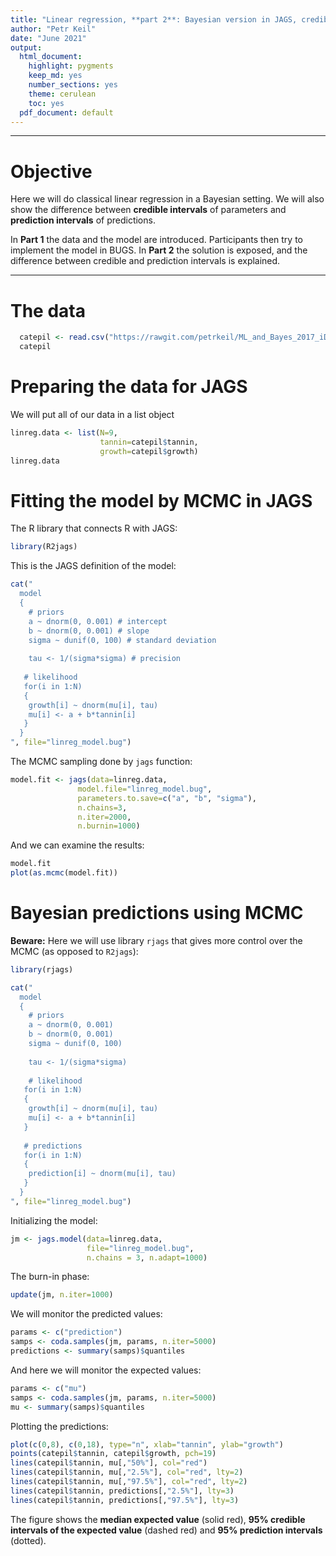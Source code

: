 ```yaml
---
title: "Linear regression, **part 2**: Bayesian version in JAGS, credible and prediction intervals"
author: "Petr Keil"
date: "June 2021"
output:
  html_document:
    highlight: pygments
    keep_md: yes
    number_sections: yes
    theme: cerulean
    toc: yes
  pdf_document: default
---
```


***

# Objective

Here we will do classical linear regression in a Bayesian setting. We will also show the difference between **credible intervals** of parameters and  **prediction intervals** of predictions.

In **Part 1** the data and the model are introduced. Participants then try to implement the model in BUGS. In **Part 2** the solution is exposed, and the difference between credible and prediction intervals is explained.

***

# The data

```r
  catepil <- read.csv("https://rawgit.com/petrkeil/ML_and_Bayes_2017_iDiv/master/Linear%20Regression/catepilar_data.csv")
  catepil
```

# Preparing the data for JAGS

We will put all of our data in a list object

```r
linreg.data <- list(N=9,
                    tannin=catepil$tannin,
                    growth=catepil$growth)
linreg.data

```

# Fitting the model by MCMC in JAGS

The R library that connects R with JAGS:

```r
library(R2jags)
```

This is the JAGS definition of the model:

```r
cat("
  model
  {
    # priors
    a ~ dnorm(0, 0.001) # intercept
    b ~ dnorm(0, 0.001) # slope
    sigma ~ dunif(0, 100) # standard deviation
  
    tau <- 1/(sigma*sigma) # precision
    
   # likelihood
   for(i in 1:N)
   {
    growth[i] ~ dnorm(mu[i], tau)
    mu[i] <- a + b*tannin[i]
   }
  }
", file="linreg_model.bug")
```

The MCMC sampling done by ```jags``` function:

```r
model.fit <- jags(data=linreg.data, 
               model.file="linreg_model.bug",
               parameters.to.save=c("a", "b", "sigma"),
               n.chains=3,
               n.iter=2000,
               n.burnin=1000)
```

And we can examine the results:

```r
model.fit
plot(as.mcmc(model.fit))
```

# Bayesian predictions using MCMC

**Beware:** Here we will use library ```rjags``` that gives more control over the MCMC (as opposed to ```R2jags```):

```r
library(rjags)

cat("
  model
  {
    # priors
    a ~ dnorm(0, 0.001)
    b ~ dnorm(0, 0.001)
    sigma ~ dunif(0, 100)
  
    tau <- 1/(sigma*sigma)
    
    # likelihood
   for(i in 1:N)
   {
    growth[i] ~ dnorm(mu[i], tau)
    mu[i] <- a + b*tannin[i]
   }
  
   # predictions
   for(i in 1:N)
   {
    prediction[i] ~ dnorm(mu[i], tau) 
   }
  }
", file="linreg_model.bug")
```

Initializing the model:

```r
jm <- jags.model(data=linreg.data, 
                 file="linreg_model.bug",
                 n.chains = 3, n.adapt=1000)
```

The burn-in phase:

```r
update(jm, n.iter=1000)
```

We will monitor the predicted values:

```r
params <- c("prediction")
samps <- coda.samples(jm, params, n.iter=5000)     
predictions <- summary(samps)$quantiles
```

And here we will monitor the expected values:

```r
params <- c("mu")
samps <- coda.samples(jm, params, n.iter=5000)     
mu <- summary(samps)$quantiles
```

Plotting the predictions:

```r
plot(c(0,8), c(0,18), type="n", xlab="tannin", ylab="growth")
points(catepil$tannin, catepil$growth, pch=19)
lines(catepil$tannin, mu[,"50%"], col="red")
lines(catepil$tannin, mu[,"2.5%"], col="red", lty=2)
lines(catepil$tannin, mu[,"97.5%"], col="red", lty=2)
lines(catepil$tannin, predictions[,"2.5%"], lty=3)
lines(catepil$tannin, predictions[,"97.5%"], lty=3)
```

The figure shows the **median expected value** (solid red), **95% credible intervals of the expected value** (dashed red) and **95% prediction intervals** (dotted). 



